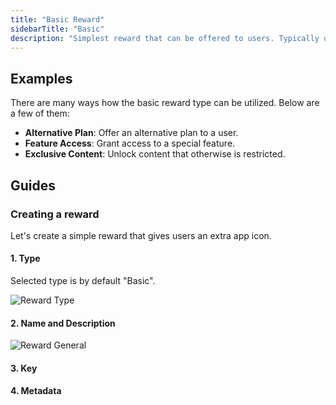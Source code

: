 ```yaml
---
title: "Basic Reward"
sidebarTitle: "Basic"
description: "Simplest reward that can be offered to users. Typically used to grant a user an access, feature, or content."
---
```



## Examples

There are many ways how the basic reward type can be utilized.
Below are a few of them:

- **Alternative Plan**: Offer an alternative plan to a user.
- **Feature Access**: Grant access to a special feature.
- **Exclusive Content**: Unlock content that otherwise is restricted.

## Guides

### Creating a reward

Let's create a simple reward that gives users an extra app icon.

#### 1. Type

Selected type is by default "Basic".

![Reward Type](/images/create-basic-reward-1.png)

#### 2. Name and Description

<RewardNameAndDescription />

![Reward General](/images/create-basic-reward-2.png)

#### 3. Key

<RewardKey />

#### 4. Metadata

<RewardMetadata />
